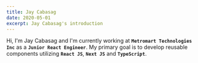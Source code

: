 ```yaml
---
title: Jay Cabasag
date: 2020-05-01
excerpt: Jay Cabasag's introduction
---
```

Hi, I'm Jay Cabasag and I'm currently working at **`Metromart Technologies Inc`** as a **`Junior React Engineer`**. My primary goal is to develop reusable components utilizing **`React JS`**, **`Next JS`** and **`TypeScript`**.
